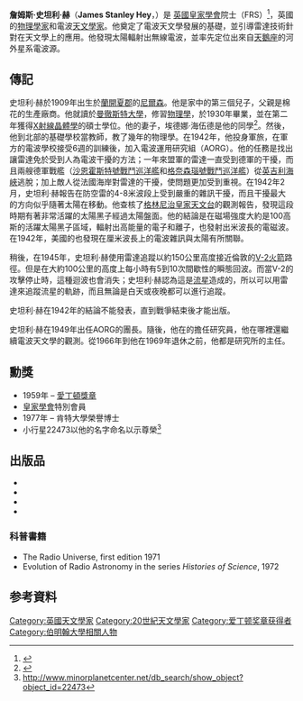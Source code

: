 '''詹姆斯·史坦利·赫'''（'''James Stanley Hey'''，{{bd|1909年|5月3日|2000年|2月27日}}）是 [[英國|英國]][[皇家學會|皇家學會]]院士（FRS）<ref>{{Cite journal | last1 = Hewish | first1 = A. | authorlink = | doi = 10.1098/rsbm.2002.0010 | title = James Stanley Hey, M.B.E. 3 May 1909 – 27 February 2000 | journal = Biographical Memoirs of Fellows of the Royal Society | volume = 48 | pages = 167 | year = 2002 | pmid =  | pmc = }}</ref>，英國的[[物理學家|物理學家]]和電波[[天文學家|天文學家]]。他奠定了電波天文學發展的基礎，並引導雷達技術針對在天文學上的應用。他發現太陽輻射出無線電波，並率先定位出來自[[天鵝座|天鵝座]]的河外星系電波源。

== 傳記 ==
史坦利·赫於1909年出生於[[蘭開夏郡|蘭開夏郡]]的[[尼爾森_(蘭開夏郡)|尼爾森]]。他是家中的第三個兒子，父親是棉花的生產廠商。他就讀於[[曼徹斯特大學|曼徹斯特大學]]，修習[[物理學|物理學]]，於1930年畢業，並在第二年獲得[[X射線|X射線]][[晶體學|晶體學]]的碩士學位。他的妻子，埃德娜·海伍德是他的同學<ref>{{cite book |title=The Biographical Encyclopedia of Astronomers |last=Hockey |first=Thomas |year=2009 |publisher=Springer Publishing |isbn=978-0-387-31022-0 |accessdate=22 August 2012 |url=http://www.springerreference.com/docs/html/chapterdbid/58623.html}}</ref>。然後，他到北部的基礎學校當教師，教了幾年的物理學。在1942年，他投身軍旅，在軍方的電波學校接受6週的訓練後，加入電波運用研究組（AORG）。他的任務是找出讓雷達免於受到人為電波干擾的方法；一年來盟軍的雷達一直受到德軍的干擾，而且兩艘德軍戰艦（[[沙恩霍斯特號戰鬥巡洋艦|沙恩霍斯特號戰鬥巡洋艦]]和[[格奈森瑙號戰鬥巡洋艦|格奈森瑙號戰鬥巡洋艦]]）從[[英吉利海峽|英吉利海峽]]逃脫；加上敵人從法國海岸對雷達的干擾，使問題更加受到重視。在1942年2月，史坦利·赫報告在防空雷的4-8米波段上受到嚴重的雜訊干擾，而且干擾最大的方向似乎隨著太陽在移動。他查核了[[格林尼治皇家天文台|格林尼治皇家天文台]]的觀測報告，發現這段時期有著非常活躍的太陽黑子經過太陽盤面。他的結論是在磁場強度大約是100高斯的活躍太陽黑子區域，輻射出高能量的電子和離子，也發射出米波長的電磁波。在1942年，美國的{{link-en| G.C. Southworth |George Clark Southworth}}也發現在厘米波長上的電波雜訊與太陽有所關聯。

稍後，在1945年，史坦利·赫使用雷達追蹤以約150公里高度接近倫敦的[[V-2火箭|V-2火箭]]路徑。但是在大約100公里的高度上每小時有5到10次間歇性的瞬態回波。而當V-2的攻擊停止時，這種迴波也會消失；史坦利·赫認為這是[[流星|流星]]造成的，所以可以用雷達來追蹤流星的軌跡，而且無論是白天或夜晚都可以進行追蹤。

史坦利·赫在1942年的結論不能發表，直到戰爭結束後才能出版。

史坦利·赫在1949年出任AORG的團長。隨後，他在{{link-en|馬爾文| Malvern, Worcestershire}}的{{link-en|皇家雷達研究所| Royal Radar Establishment}}擔任研究員，他在哪裡還繼續電波天文學的觀測。從1966年到他在1969年退休之前，他都是研究所的主任。

== 勳獎 ==
* 1959年 – [[愛丁頓獎章|愛丁頓獎章]]
* [[皇家學會|皇家學會]]特別會員
* 1977年 – 肯特大學榮譽博士
* 小行星22473以他的名字命名以示尊榮<ref>http://www.minorplanetcenter.net/db_search/show_object?object_id=22473</ref>

== 出版品 ==

* {{Cite journal | last1 = Hey | first1 = J. S. | title = Solar Radiations in the 4–6 Metre Radio Wave-Length Band | doi = 10.1038/157047b0 |bibcode=1946Natur.157...47H | journal = Nature | volume = 157 | issue = 3976 | pages = 47–48 | year = 1946 | pmid =  | pmc = }}
* {{Cite journal | last1 = Hey | first1 = J. S. | last2 = Stewart | first2 = G. S. | doi = 10.1038/158481a0 |bibcode= 1946Natur.158..481H | title = Derivation of Meteor Stream Radiants by Radio Reflexion Methods | journal = Nature | volume = 158 | issue = 4014 | pages = 481 | year = 1946 | pmid =  | pmc = }}
* {{Cite journal | last1 = Hey | first1 = J. S. | last2 = Stewart | first2 = G. S. | doi = 10.1088/0959-5309/59/5/312|bibcode=1947PPS....59..858H | title = Radar observations of meteors | journal = Proceedings of the Physical Society | volume = 59 | issue = 5 | pages = 858 | year = 1947 | pmid =  | pmc = }}
* {{cite journal |last=Hey |first=J. S. |last2=Parsons |first2=S. J. |last3=Stewart |first3=G. S. |title=Radio observations of the Giacobinid Meteor shower, 1946 |journal=Monthly Notices of the Royal Astronomical Society |volume=107 |pages=176–183 |bibcode=1947MNRAS.107..176H |doi=10.1093/mnras/107.2.176}}

=== 科普書籍 ===

* The Radio Universe, first edition 1971
* Evolution of Radio Astronomy in the series ''Histories of Science'', 1972

== 参考資料 ==
{{reflist}}
{{爱丁顿奖章获得者}}
{{Authority control}}

{{DEFAULTSORT:Hey, James Stanley}}
[[Category:英國天文學家|Category:英國天文學家]]
[[Category:20世紀天文學家|Category:20世紀天文學家]]
[[Category:爱丁顿奖章获得者|Category:爱丁顿奖章获得者]]
[[Category:伯明翰大學相關人物|Category:伯明翰大學相關人物]]